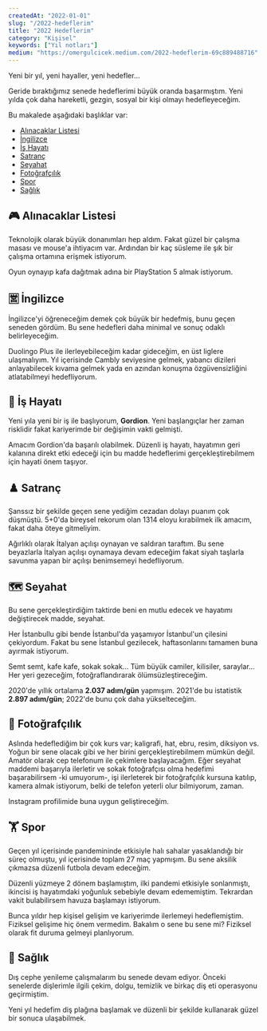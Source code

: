 ```yaml
---
createdAt: "2022-01-01"
slug: "/2022-hedeflerim"
title: "2022 Hedeflerim"
category: "Kişisel"
keywords: ["Yıl notları"]
medium: "https://omergulcicek.medium.com/2022-hedeflerim-69c889488716"
---
```


Yeni bir yıl, yeni hayaller, yeni hedefler...

Geride bıraktığımız senede hedeflerimi büyük oranda başarmıştım. Yeni yılda çok daha hareketli, gezgin, sosyal bir kişi olmayı hedefleyeceğim.

Bu makalede aşağıdaki başlıklar var:

- <a href="#alinacaklar-listesi">Alınacaklar Listesi</a>
- <a href="#ingilizce">İngilizce</a>
- <a href="#is-hayati">İş Hayatı</a>
- <a href="#satranc">Satranç</a>
- <a href="#seyahat">Seyahat</a>
- <a href="#fotografcilik">Fotoğrafçılık</a>
- <a href="#spor">Spor</a>
- <a href="#saglik">Sağlık</a>

## 🎮 Alınacaklar Listesi

Teknolojik olarak büyük donanımları hep aldım. Fakat güzel bir çalışma masası ve mouse'a ihtiyacım var. Ardından bir kaç süsleme ile şık bir çalışma ortamına erişmek istiyorum.

Oyun oynayıp kafa dağıtmak adına bir PlayStation 5 almak istiyorum.

## 🈺 İngilizce

İngilizce'yi öğreneceğim demek çok büyük bir hedefmiş, bunu geçen seneden gördüm. Bu sene hedefleri daha minimal ve sonuç odaklı belirleyeceğim.

Duolingo Plus ile ilerleyebileceğim kadar gideceğim, en üst liglere ulaşmalıyım. Yıl içerisinde Cambly seviyesine gelmek, yabancı dizileri anlayabilecek kıvama gelmek yada en azından konuşma özgüvensizliğini atlatabilmeyi hedefliyorum.

## 🏢 İş Hayatı

Yeni yıla yeni bir iş ile başlıyorum, **Gordion**. Yeni başlangıçlar her zaman risklidir fakat kariyerimde bir değişimin vakti gelmişti.

Amacım Gordion'da başarılı olabilmek. Düzenli iş hayatı, hayatımın geri kalanına direkt etki edeceği için bu madde hedeflerimi gerçekleştirebilmem için hayati önem taşıyor.

## ♟️ Satranç

Şanssız bir şekilde geçen sene yediğim cezadan dolayı puanım çok düşmüştü. 5+0'da bireysel rekorum olan 1314 eloyu kırabilmek ilk amacım, fakat daha öteye gitmeliyim.

Ağırlıklı olarak İtalyan açılışı oynayan ve saldıran taraftım. Bu sene beyazlarla İtalyan açılışı oynamaya devam edeceğim fakat siyah taşlarla savunma yapan bir açılışı benimsemeyi hedefliyorum.

## 🗺️ Seyahat

Bu sene gerçekleştirdiğim taktirde beni en mutlu edecek ve hayatımı değiştirecek madde, seyahat.

Her İstanbullu gibi bende İstanbul'da yaşamıyor İstanbul'un çilesini çekiyordum. Fakat bu sene İstanbul gezilecek, haftasonlarını tamamen buna ayırmak istiyorum.

Semt semt, kafe kafe, sokak sokak... Tüm büyük camiler, kilisiler, saraylar... Her yeri gezeceğim, fotoğraflandırarak ölümsüzleştireceğim.

2020'de yıllık ortalama **2.037 adım/gün** yapmışım. 2021'de bu istatistik **2.897 adım/gün**; 2022'de bunu çok daha yükselteceğim.

## 📸 Fotoğrafçılık

Aslında hedeflediğim bir çok kurs var; kaligrafi, hat, ebru, resim, diksiyon vs. Yoğun bir sene olacak gibi ve her birini gerçekleştirebilmem mümkün değil. Amatör olarak cep telefonum ile çekimlere başlayacağım. Eğer seyahat maddemi başarıyla ilerletir ve sokak fotoğrafçısı olma hedefimi başarabilirsem -ki umuyorum-, işi ilerleterek bir fotoğrafçılık kursuna katılıp, kamera almak istiyorum, belki de telefon yeterli olur bilmiyorum, zaman.

Instagram profilimide buna uygun geliştireceğim.

## 🏋️ Spor

Geçen yıl içerisinde pandemininde etkisiyle halı sahalar yasaklandığı bir süreç olmuştu, yıl içerisinde toplam 27 maç yapmışım. Bu sene aksilik çıkmazsa düzenli futbola devam edeceğim.

Düzenli yüzmeye 2 dönem başlamıştım, ilki pandemi etkisiyle sonlanmıştı, ikincisi iş hayatımdaki yoğunluk sebebiyle devam edememiştim. Tekrardan vakit bulabilirsem havuza başlamayı istiyorum.

Bunca yıldır hep kişisel gelişim ve kariyerimde ilerlemeyi hedeflemiştim. Fiziksel gelişime hiç önem vermedim. Bakalım o sene bu sene mi? Fiziksel olarak fit duruma gelmeyi planlıyorum.

## 🦷 Sağlık

Dış cephe yenileme çalışmalarım bu senede devam ediyor. Önceki senelerde dişlerimle ilgili çekim, dolgu, temizlik ve birkaç diş eti operasyonu geçirmiştim.

Yeni yıl hedefim diş plağına başlamak ve düzenli bir şekilde kullanarak güzel bir sonuca ulaşabilmek.
